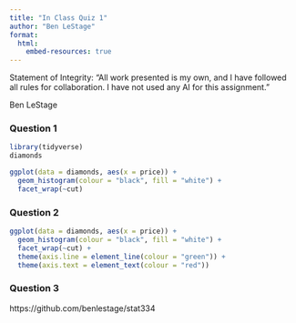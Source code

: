 ```yaml
---
title: "In Class Quiz 1"
author: "Ben LeStage"
format: 
  html:
    embed-resources: true
---
```



Statement of Integrity: “All work presented is my own, and I have followed all rules for collaboration. I have not used any AI for this assignment.”

Ben LeStage


### Question 1
```r

library(tidyverse)
diamonds

```

```r

ggplot(data = diamonds, aes(x = price)) +
  geom_histogram(colour = "black", fill = "white") +
  facet_wrap(~cut)

```


### Question 2
```r

ggplot(data = diamonds, aes(x = price)) +
  geom_histogram(colour = "black", fill = "white") +
  facet_wrap(~cut) +
  theme(axis.line = element_line(colour = "green")) +
  theme(axis.text = element_text(colour = "red"))

```


### Question 3
https://github.com/benlestage/stat334
















